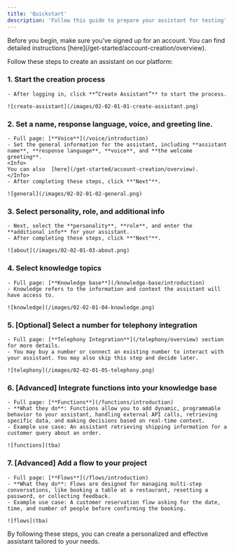 ```yaml
---
title: 'Quickstart'
description: 'Follow this guide to prepare your assistant for testing'
---
```


<Info>
Before you begin, make sure you’ve signed up for an account. You can find detailed instructions [here](/get-started/account-creation/overview).
</Info>

Follow these steps to create an assistant on our platform:

### 1. Start the creation process
    - After logging in, click **“Create Assistant”** to start the process.

    ![create-assistant](/images/02-02-01-01-create-assistant.png)

### 2. Set a name, response language, voice, and greeting line.
    - Full page: [**Voice**](/voice/introduction)
    - Set the general information for the assistant, including **assistant name**, **response language**, **voice**, and **the welcome greeting**.
    <Info>
    You can also  [here](/get-started/account-creation/overview).
    </Info>
    - After completing these steps, click **"Next"**.

    ![general](/images/02-02-01-02-general.png)

### 3. Select personality, role, and additional info
    - Next, select the **personality**, **role**, and enter the **additional info** for your assistant.
    - After completing these steps, click **"Next"**.

    ![about](/images/02-02-01-03-about.png)

### 4. Select knowledge topics
    - Full page: [**Knowledge base**](/knowledge-base/introduction)
    - Knowledge refers to the information and context the assistant will have access to.

    ![knowledge](/images/02-02-01-04-knowledge.png)

### 5. [Optional] Select a number for telephony integration
    - Full page: [**Telephony Integration**](/telephony/overview) section for more details.
    - You may buy a number or connect an existing number to interact with your assistant. You may also skip this step and decide later.

    ![telephony](/images/02-02-01-05-telephony.png)

### 6. [Advanced] Integrate functions into your knowledge base
    - Full page: [**Functions**](/functions/introduction)
    - **What they do**: Functions allow you to add dynamic, programmable behavior to your assistant, handling external API calls, retrieving specific data, and making decisions based on real-time context.
    - Example use case: An assistant retrieving shipping information for a customer query about an order.

    ![functions](tba)

### 7. [Advanced] Add a flow to your project
    - Full page: [**Flows**](/flows/introduction)
    - **What they do**: Flows are designed for managing multi-step conversations, like booking a table at a restaurant, resetting a password, or collecting feedback.
    - Example use case: A customer reservation flow asking for the date, time, and number of people before confirming the booking.

    ![flows](tba)

By following these steps, you can create a personalized and effective assistant tailored to your needs.